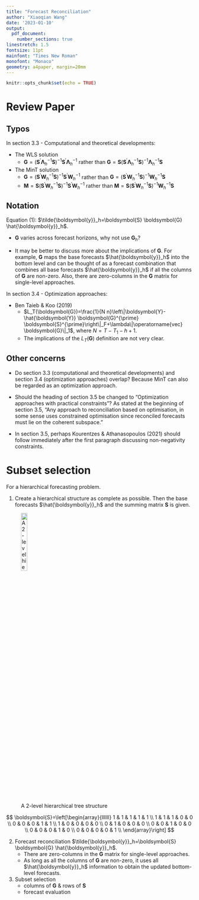 ```yaml
---
title: "Forecast Reconciliation"
author: "Xiaoqian Wang"
date: '2023-01-10'
output: 
  pdf_document:
    number_sections: true
linestretch: 1.5
fontsize: 11pt
mainfont: "Times New Roman"
monofont: "Monaco"
geometry: a4paper, margin=20mm
---
```


```r
knitr::opts_chunk$set(echo = TRUE)
```

# Review Paper

## Typos

In section 3.3 - Computational and theoretical developments:

* The WLS solution
    + $\boldsymbol{G}=\left(\boldsymbol{S}^{\prime} \boldsymbol{\Lambda}_h^{-1} \boldsymbol{S}\right)^{-1} \boldsymbol{S}^{\prime} \boldsymbol{\Lambda}_h^{-1}$ rather than $\boldsymbol{G}=\boldsymbol{S}\left(\boldsymbol{S}^{\prime} \boldsymbol{\Lambda}_h^{-1} \boldsymbol{S}\right)^{-1} \boldsymbol{\Lambda}_h^{-1} \boldsymbol{S}$

* The MinT solution
    + $\boldsymbol{G}=\left(\boldsymbol{S}^{\prime} \boldsymbol{W}_h^{-1} \boldsymbol{S}\right)^{-1} \boldsymbol{S}^{\prime} \boldsymbol{W}_h^{-1}$ rather than $\boldsymbol{G}=\left(\boldsymbol{S}^{\prime} \boldsymbol{W}_h^{-1} \boldsymbol{S}\right)^{-1} \boldsymbol{W}_h^{-1} \boldsymbol{S}$
    + $\boldsymbol{M}=\boldsymbol{S} \left(\boldsymbol{S}^{\prime} \boldsymbol{W}_h^{-1} \boldsymbol{S}\right)^{-1} \boldsymbol{S}^{\prime} \boldsymbol{W}_h^{-1}$ rather than $\boldsymbol{M}= \boldsymbol{S} \left(\boldsymbol{S}^{\prime} \boldsymbol{W}_h^{-1} \boldsymbol{S}\right)^{-1} \boldsymbol{W}_h^{-1} \boldsymbol{S}$

## Notation

Equation (1): $\tilde{\boldsymbol{y}}_h=\boldsymbol{S} \boldsymbol{G} \hat{\boldsymbol{y}}_h$.

* $\boldsymbol{G}$ varies across forecast horizons, why not use $\boldsymbol{G}_h$?

* It may be better to discuss more about the implications of $\boldsymbol{G}$. For example, $\boldsymbol{G}$ maps the base forecasts $\hat{\boldsymbol{y}}_h$ into the bottom level and can be thought of as a forecast combination that combines all base forecasts $\hat{\boldsymbol{y}}_h$ if all the columns of $\boldsymbol{G}$ are non-zero. Also, there are zero-columns in the $\boldsymbol{G}$ matrix for single-level approaches.

In section 3.4 - Optimization approaches:

* Ben Taieb & Koo (2019)
    + $L_T(\boldsymbol{G})=\frac{1}{N n}\left\|\boldsymbol{Y}-\hat{\boldsymbol{Y}} \boldsymbol{G}^{\prime} \boldsymbol{S}^{\prime}\right\|_F+\lambda\|\operatorname{vec} \boldsymbol{G}\|_1$, where $N = T-T_{1}-h+1$.
    + The implications of the $L_T(\boldsymbol{G})$ definition  are not very clear.

## Other concerns

* Do section 3.3 (computational and theoretical developments) and section 3.4 (optimization approaches) overlap? Because MinT can also be regarded as an optimization approach.

* Should the heading of section 3.5 be changed to "Optimization approaches with practical constraints"? As stated at the beginning of section 3.5, "Any approach to reconciliation based on optimisation, in some sense uses constrained optimisation since reconciled forecasts must lie on the coherent subspace."

* In section 3.5, perhaps Kourentzes & Athanasopoulos (2021) should follow immediately after the first paragraph discussing non-negativity constraints.


# Subset selection

For a hierarchical forecasting problem.

1. Create a hierarchical structure as complete as possible. Then the base forecasts $\hat{\boldsymbol{y}}_h$ and the summing matrix $\boldsymbol{S}$ is given.

![A 2-level hierarchical tree structure](figs/hs.png){width=20%}

$$
\boldsymbol{S}=\left[\begin{array}{llllll}
1 & 1 & 1 & 1 & 1 \\
1 & 1 & 1 & 0 & 0 \\
0 & 0 & 0 & 1 & 1 \\
1 & 0 & 0 & 0 & 0 \\
0 & 1 & 0 & 0 & 0 \\
0 & 0 & 1 & 0 & 0 \\
0 & 0 & 0 & 1 & 0 \\
0 & 0 & 0 & 0 & 1 \\
\end{array}\right]
$$

2. Forecast reconciliation $\tilde{\boldsymbol{y}}_h=\boldsymbol{S} \boldsymbol{G} \hat{\boldsymbol{y}}_h$.
    + There are zero-columns in the $\boldsymbol{G}$ matrix for single-level approaches.
    + As long as all the columns of $\boldsymbol{G}$ are non-zero, it uses all $\hat{\boldsymbol{y}}_h$ information to obtain the updated bottom-level forecasts.
    
3. Subset selection
    + columns of $\boldsymbol{G}$ & rows of $\boldsymbol{S}$
    + forecast evaluation


